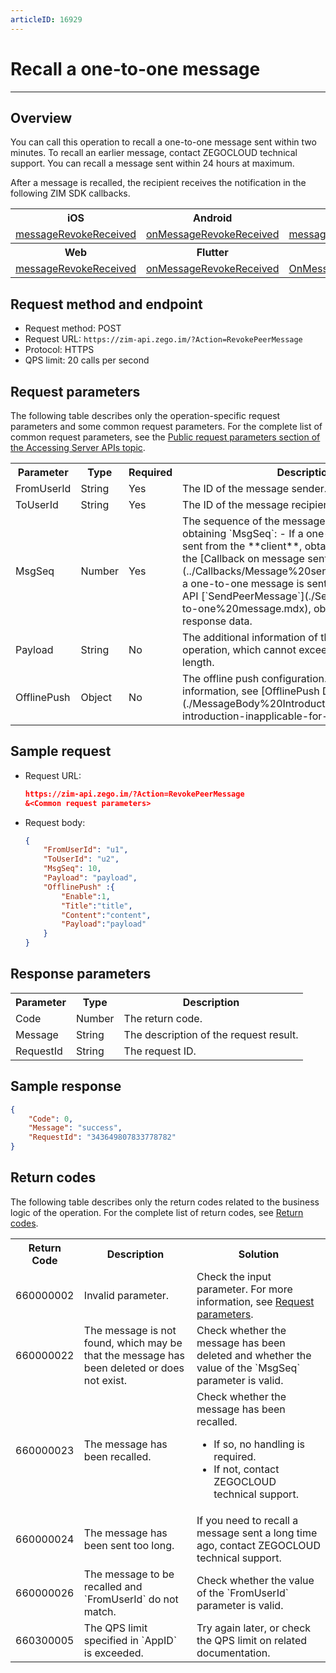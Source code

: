 ```yaml
---
articleID: 16929
---
```

# Recall a one-to-one message

- - -


## Overview

You can call this operation to recall a one-to-one message sent within two minutes. To recall an earlier message, contact ZEGOCLOUD technical support. You can recall a message sent within 24 hours at maximum.

After a message is recalled, the recipient receives the notification in the following ZIM SDK callbacks.

<table>

<tbody><tr>
<th>iOS</th>
<th>Android</th>
<th>macOS</th>
<th>Windows</th>
</tr>
<tr>
<td><a href="https://docs.zegocloud.com/article/api?doc=zim_API~objective-c_ios~protocol~ZIMEventHandler#zim-message-revoke-received" target="_blank" rel="noopener">messageRevokeReceived</a></td>
<td><a href="https://docs.zegocloud.com/article/api?doc=zim_API~java_android~class~ZIMEventHandler#on-message-revoke-received" target="_blank" rel="noopener">onMessageRevokeReceived</a></td>
<td><a href="https://docs.zegocloud.com/article/api?doc=zim_API~objective-c_macos~protocol~ZIMEventHandler#zim-message-revoke-received" target="_blank" rel="noopener">messageRevokeReceived</a></td>
<td><a href="https://docs.zegocloud.com/article/api?doc=zim_API~cpp_windows~class~ZIMEventHandler#on-message-revoke-received" target="_blank" rel="noopener">onMessageRevokeReceived</a></td>
</tr>
<tr>

<th>Web</th>
<th>Flutter</th>
<th>Unity3D</th>
<th>React Native</th>
<th></th>
<th></th>
</tr>
<tr>

<td><a href="https://docs.zegocloud.com/article/api?doc=zim_API~javascript_web~interface~ZIMEventHandler#message-revoke-received" target="_blank" rel="noopener">messageRevokeReceived</a></td>
<td><a href="https://pub.dev/documentation/zego_zim/latest/zego_zim/ZIMEventHandler/onMessageRevokeReceived.html" target="_blank" rel="noopener">onMessageRevokeReceived</a></td>
<td><a href="https://docs.zegocloud.com/article/api?doc=zim_API~cs_unity3d~class~ZIMEventHandler#on-message-revoke-received" target="_blank" rel="noopener">OnMessageRevokeReceived</a></td>
<td><a href="https://docs.zegocloud.com/article/api?doc=zim_API~javascript_react-native~interface~ZIMEventHandler#message-revoke-received" target="_blank" rel="noopener">messageRevokeReceived</a></td>
<td></td>
<td></td>
</tr>
</tbody></table>

## Request method and endpoint

- Request method: POST
- Request URL: `https://zim-api.zego.im/?Action=RevokePeerMessage`
- Protocol: HTTPS
- QPS limit: 20 calls per second

## Request parameters

The following table describes only the operation-specific request parameters and some common request parameters. For the complete list of common request parameters, see the [Public request parameters section of the Accessing Server APIs topic](../Accessing%20Server%20APIs.mdx#public-parameters).

<table>

<tbody><tr>
<th>Parameter</th>
<th>Type</th>
<th>Required</th>
<th>Description</th>
</tr>
<tr>
<td>FromUserId</td>
<td>String</td>
<td>Yes</td>
<td>The ID of the message sender.</td>
</tr>
<tr>
<td>ToUserId</td>
<td>String</td>
<td>Yes</td>
<td>The ID of the message recipient.</td>
</tr>
<tr>
<td>MsgSeq</td>
<td>Number</td>
<td>Yes</td>
<td>The sequence of the message. Method for obtaining `MsgSeq`: - If a one-to-one message is sent from the **client**, obtain `MsgSeq` by using the [Callback on message sent](../Callbacks/Message%20sent.mdx) operation. - If a one-to-one message is sent by using the server API [`SendPeerMessage`](./Send%20a%20one-to-one%20message.mdx), obtain `MsgSeq` in the response data.</td>
</tr>
<tr>
<td>Payload</td>
<td>String</td>
<td>No</td>
<td>The additional information of the recalling operation, which cannot exceed 200 bytes in length.</td>
</tr>
<tr>
<td>OfflinePush</td>
<td>Object</td>
<td>No</td>
<td>The offline push configuration. For more information, see [OfflinePush Description](./MessageBody%20Introduction.mdx#offlinepush-introduction-inapplicable-for-room-messages).</td>
</tr>
</tbody></table>


## Sample request

- Request URL:
  
  ```json
  https://zim-api.zego.im/?Action=RevokePeerMessage
  &<Common request parameters>
  ```

- Request body:
  
  ```json
  {
      "FromUserId": "u1",
      "ToUserId": "u2",
      "MsgSeq": 10,
      "Payload": "payload",
      "OfflinePush" :{
          "Enable":1,
          "Title":"title",
          "Content":"content",
          "Payload":"payload"
      }
  }
  ```

## Response parameters

<table>

<tbody><tr data-row-level="1">
<th>Parameter</th>
<th>Type</th>
<th>Description</th>
</tr>
<tr data-row-level="2">
<td>Code</td>
<td>Number</td>
<td>The return code.</td>
</tr>
<tr data-row-level="3">
<td>Message</td>
<td>String</td>
<td>The description of the request result.</td>
</tr>
<tr data-row-level="4">
<td>RequestId</td>
<td>String</td>
<td>The request ID.</td>
</tr>
</tbody></table>

## Sample response

```json
{
    "Code": 0,
    "Message": "success",
    "RequestId": "343649807833778782"
}
```

## Return codes

The following table describes only the return codes related to the business logic of the operation. For the complete list of return codes, see [Return codes](../Return%20codes.mdx).

<table>

<tbody><tr>
<th>Return Code</th>
<th>Description</th>
<th>Solution</th>
</tr>
<tr>
<td>660000002</td>
<td>Invalid parameter.</td>
<td>Check the input parameter. For more information, see <a href="#3">Request parameters</a>.</td>
</tr>
<tr>
<td>660000022</td>
<td>The message is not found, which may be that the message has been deleted or does not exist.</td>
<td>Check whether the message has been deleted and whether the value of the `MsgSeq` parameter is valid.</td>
</tr>
<tr>
<td>660000023</td>
<td>The message has been recalled.</td>
<td>Check whether the message has been recalled.<ul><li>If so, no handling is required.</li><li>If not, contact ZEGOCLOUD technical support.</li></ul></td>
</tr>
<tr>
<td>660000024</td>
<td>The message has been sent too long.</td>
<td>If you need to recall a message sent a long time ago, contact ZEGOCLOUD technical support.</td>
</tr>
<tr>
<td>660000026</td>
<td>The message to be recalled and `FromUserId` do not match.</td>
<td>Check whether the value of the `FromUserId` parameter is valid.</td>
</tr>
<tr>
<td>660300005</td>
<td>The QPS limit specified in `AppID` is exceeded.</td>
<td>Try again later, or check the QPS limit on related documentation.</td>
</tr>
</tbody></table>
